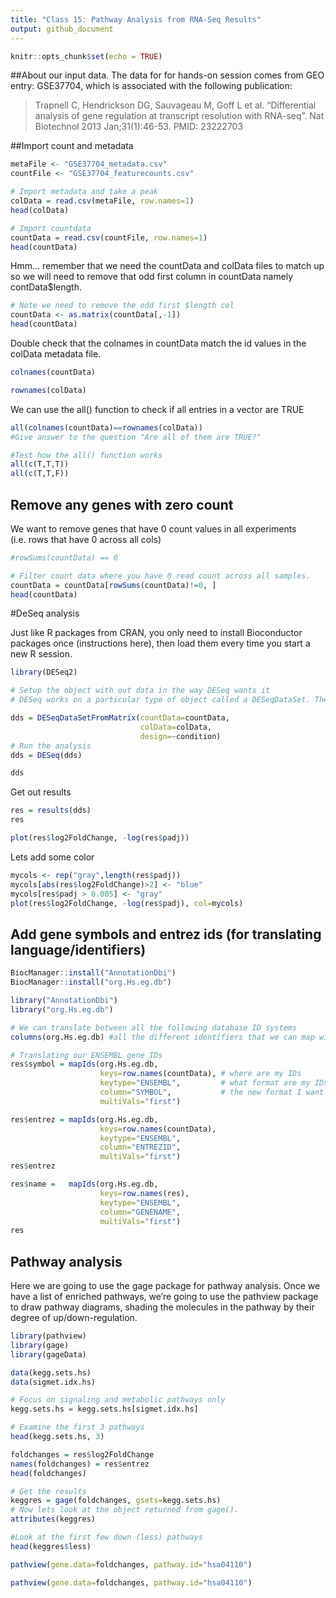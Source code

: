 ```yaml
---
title: "Class 15: Pathway Analysis from RNA-Seq Results"
output: github_document
---
```


```r
knitr::opts_chunk$set(echo = TRUE)
```

##About our input data.
The data for for hands-on session comes from GEO entry: GSE37704, which is associated with the following publication:

> Trapnell C, Hendrickson DG, Sauvageau M, Goff L et al. "Differential analysis of gene regulation at transcript resolution with RNA-seq". Nat Biotechnol 2013 Jan;31(1):46-53. PMID: 23222703

##Import count and metadata
```r
metaFile <- "GSE37704_metadata.csv"
countFile <- "GSE37704_featurecounts.csv"

# Import metadata and take a peak
colData = read.csv(metaFile, row.names=1)
head(colData)

```

```r
# Import countdata
countData = read.csv(countFile, row.names=1)
head(countData)
```

Hmm... remember that we need the countData and colData files to match up so we will need to remove that odd first column in countData namely contData$length.

```r
# Note we need to remove the odd first $length col
countData <- as.matrix(countData[,-1])
head(countData)
```

Double check that the colnames in countData match the id values in the colData metadata file. 

```r
colnames(countData)
```

```r
rownames(colData)
```

We can use the all() function to check if all entries in a vector are TRUE
```r
all(colnames(countData)==rownames(colData))
#Give answer to the question "Are all of them are TRUE?"
```

```r
#Test how the all() function works
all(c(T,T,T))
all(c(T,T,F))
```

## Remove any genes with zero count

We want to remove genes that have 0 count values in all experiments (i.e. rows that have 0 across all cols)

```r
#rowSums(countData) == 0
```


```r
# Filter count data where you have 0 read count across all samples.
countData = countData[rowSums(countData)!=0, ]
head(countData)
```

#DeSeq analysis

Just like R packages from CRAN, you only need to install Bioconductor packages once (instructions here), then load them every time you start a new R session.
```r
library(DESeq2)
```

```r
# Setup the object with out data in the way DESeq wants it
# DESeq works on a particular type of object called a DESeqDataSet. The DESeqDataSet is a single object that contains input values, intermediate calculations like how things are normalized, and all results of a differential expression analysis.

dds = DESeqDataSetFromMatrix(countData=countData,
                             colData=colData,
                             design=~condition)
# Run the analysis
dds = DESeq(dds)
```

```r
dds
```

Get out results
```r
res = results(dds)
res
```

```r
plot(res$log2FoldChange, -log(res$padj))
```

Lets add some color
```r
mycols <- rep("gray",length(res$padj))
mycols[abs(res$log2FoldChange)>2] <- "blue"
mycols[res$padj > 0.005] <- "gray"
plot(res$log2FoldChange, -log(res$padj), col=mycols)
```

## Add gene symbols and entrez ids (for translating language/identifiers)
```r
BiocManager::install("AnnotationDbi")
BiocManager::install("org.Hs.eg.db")

```

```r
library("AnnotationDbi")
library("org.Hs.eg.db")

# We can translate between all the following database ID systems 
columns(org.Hs.eg.db) #all the different identifiers that we can map with 
```

```r
# Translating our ENSEMBL gene IDs 
res$symbol = mapIds(org.Hs.eg.db,
                    keys=row.names(countData), # where are my IDs
                    keytype="ENSEMBL",         # what format are my IDs
                    column="SYMBOL",           # the new format I want
                    multiVals="first")

```

```r
res$entrez = mapIds(org.Hs.eg.db,
                    keys=row.names(countData),
                    keytype="ENSEMBL",
                    column="ENTREZID",
                    multiVals="first")
res$entrez
```

```r
res$name =   mapIds(org.Hs.eg.db,
                    keys=row.names(res),
                    keytype="ENSEMBL",
                    column="GENENAME",
                    multiVals="first")
res
```

## Pathway analysis
Here we are going to use the gage package for pathway analysis. Once we have a list of enriched pathways, we're going to use the pathview package to draw pathway diagrams, shading the molecules in the pathway by their degree of up/down-regulation.

```r
library(pathview)
library(gage)
library(gageData)
```


```r
data(kegg.sets.hs)
data(sigmet.idx.hs)

# Focus on signaling and metabolic pathways only
kegg.sets.hs = kegg.sets.hs[sigmet.idx.hs]

# Examine the first 3 pathways
head(kegg.sets.hs, 3)
```

```r
foldchanges = res$log2FoldChange
names(foldchanges) = res$entrez
head(foldchanges)
```

```r
# Get the results
keggres = gage(foldchanges, gsets=kegg.sets.hs)
# Now lets look at the object returned from gage().
attributes(keggres)
```


```r
#Look at the first few down (less) pathways
head(keggres$less)
```

```r
pathview(gene.data=foldchanges, pathway.id="hsa04110")
```

```r
pathview(gene.data=foldchanges, pathway.id="hsa04110")
```





